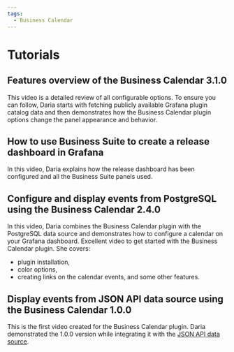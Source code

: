 ```yaml
---
tags:
  - Business Calendar
---
```



# Tutorials

<Tutorials />

## Features overview of the Business Calendar 3.1.0

This video is a detailed review of all configurable options. To ensure you can follow, Daria starts with fetching publicly available Grafana plugin catalog data and then demonstrates how the Business Calendar plugin options change the panel appearance and behavior.

<Youtube
  id="CvLqyY2fQfo"
  title="Overview and detailed tutorial. Display dates and time in Grafana."
/>

## How to use Business Suite to create a release dashboard in Grafana

In this video, Daria explains how the release dashboard has been configured and all the Business Suite panels used.

<Youtube id="tUGRQBBZoRQ" title="How to create a business dashboard in Grafana." />

## Configure and display events from PostgreSQL using the Business Calendar 2.4.0

In this video, Daria combines the Business Calendar plugin with the PostgreSQL data source and demonstrates how to configure a calendar on your Grafana dashboard. Excellent video to get started with the Business Calendar plugin. She covers:

- plugin installation,
- color options,
- creating links on the calendar events,
  and some other features.

<Youtube
  id="6WGmm5y4fs4"
  title="Configure the Business calendar plugin 2.4.0. Display events from PostgreSQL."
/>

## Display events from JSON API data source using the Business Calendar 1.0.0

This is the first video created for the Business Calendar plugin. Daria demonstrated the 1.0.0 version while integrating it with the [JSON API data source](https://grafana.com/grafana/plugins/marcusolsson-json-datasource/).

<Youtube
  id="iPJ122x0oos"
  title="Display events from JSON API data source using the Business Calendar 1.0.0."
/>
